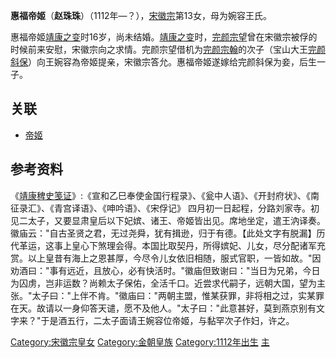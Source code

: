 {{東亞女性歷史人物
| 名稱=惠福帝姬
| 身份=[[宋朝|宋朝]]公主
| 畫像=
| 說明=
| 姓名=赵珠珠
| 封爵=[[公主|公主]]，[[帝姬|帝姬]]
| 位號=
| 封號=惠福帝姬
| 出生年=1112年
| 逝世年=
| 諡號=
| 子=完顏某
| 父親=[[宋徽宗|宋徽宗]]
| 夫=完颜斜保
| 母親=婉容王氏
|}}


'''惠福帝姬'''（'''赵珠珠'''）（1112年—？），[[宋徽宗|宋徽宗]]第13女，母为婉容王氏。

惠福帝姬[[靖康之变|靖康之变]]时16岁，尚未结婚。[[靖康之变|靖康之变]]时，[[完颜宗望|完颜宗望]]曾在宋徽宗被俘的时候前来安慰，宋徽宗向之求情。完颜宗望借机为[[完颜宗翰|完颜宗翰]]的次子（宝山大王[[完颜斜保|完颜斜保]]）向王婉容為帝姬提亲，宋徽宗答允。惠福帝姬遂嫁给完颜斜保为妾，后生一子。

==关联==
*[[帝姬|帝姬]]

==参考资料==
《[[靖康稗史笺证|靖康稗史笺证]]》:《宣和乙巳奉使金国行程录》、《瓮中人语》、《开封府状》、《南征录汇》、《青宫译语》、《呻吟语》、《宋俘记》
四月初一日起程，分路刘家寺。初见二太子，又要显肃皇后以下妃嫔、诸王、帝姬皆出见。席地坐定，遣王汭译奏。徽庙云："自古圣贤之君，无过尧舜，犹有揖逊，归于有德。【此处文字有脱漏】历代革运，这事上皇心下煞理会得。本国比取契丹，所得嫔妃、儿女，尽分配诸军充赏。以上皇昔有海上之恩甚厚，今尽令儿女依旧相随，服式官职，一皆如故。"因劝酒曰："事有远近，且放心，必有快活时。"徽庙但致谢曰："当日为兄弟，今日为囚虏，岂非运数？尚赖太子保佑，全活千口。近尝求代嗣子，远朝大国，望为主张。"太子曰："上伴不肯。"徽庙曰："两朝主盟，惟某获罪，非将相之过，实某罪在天。故请以一身仰答天谴，愿不及他人。"太子曰："此意甚好，莫到燕京别有文字来？"于是酒五行，二太子面请王婉容位帝姬，与黏罕次子作妇，许之。

[[Category:宋徽宗皇女|Category:宋徽宗皇女]]
[[Category:金朝皇族|Category:金朝皇族]]
[[Category:1112年出生|Category:1112年出生]]
[[Category:靖康之变被俘者|主]]